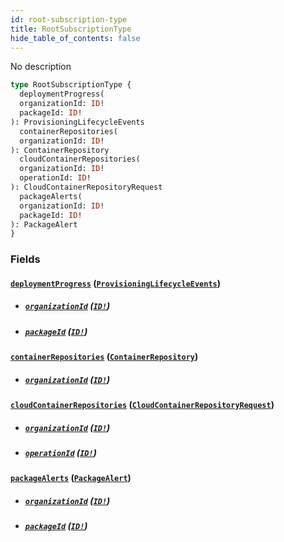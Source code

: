 ```yaml
---
id: root-subscription-type
title: RootSubscriptionType
hide_table_of_contents: false
---
```



No description

```graphql
type RootSubscriptionType {
  deploymentProgress(
  organizationId: ID!
  packageId: ID!
): ProvisioningLifecycleEvents
  containerRepositories(
  organizationId: ID!
): ContainerRepository
  cloudContainerRepositories(
  organizationId: ID!
  operationId: ID!
): CloudContainerRepositoryRequest
  packageAlerts(
  organizationId: ID!
  packageId: ID!
): PackageAlert
}
```


### Fields

#### [`deploymentProgress`](#) ([`ProvisioningLifecycleEvents`](/swapi/unions/provisioning-lifecycle-events))


- ##### [`organizationId`](#) ([`ID!`](/swapi/scalars/id))




- ##### [`packageId`](#) ([`ID!`](/swapi/scalars/id))




#### [`containerRepositories`](#) ([`ContainerRepository`](/swapi/objects/container-repository))


- ##### [`organizationId`](#) ([`ID!`](/swapi/scalars/id))




#### [`cloudContainerRepositories`](#) ([`CloudContainerRepositoryRequest`](/swapi/objects/cloud-container-repository-request))


- ##### [`organizationId`](#) ([`ID!`](/swapi/scalars/id))




- ##### [`operationId`](#) ([`ID!`](/swapi/scalars/id))




#### [`packageAlerts`](#) ([`PackageAlert`](/swapi/objects/package-alert))


- ##### [`organizationId`](#) ([`ID!`](/swapi/scalars/id))




- ##### [`packageId`](#) ([`ID!`](/swapi/scalars/id))
